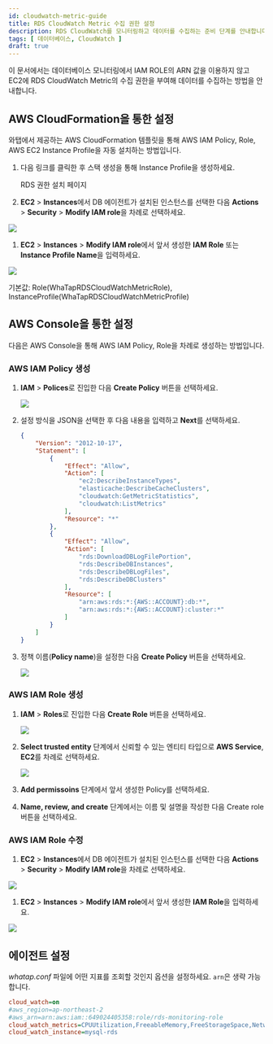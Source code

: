 ```yaml
---
id: cloudwatch-metric-guide
title: RDS CloudWatch Metric 수집 권한 설정
description: RDS CloudWatch를 모니터링하고 데이터를 수집하는 준비 단계를 안내합니다.
tags: [ 데이터베이스, CloudWatch ]
draft: true
---
```


이 문서에서는 데이터베이스 모니터링에서 IAM ROLE의 ARN 값을 이용하지 않고 EC2에 RDS CloudWatch Metric의 수집 권한을 부여해 데이터를 수집하는 방법을 안내합니다.

## AWS CloudFormation을 통한 설정

와탭에서 제공하는 AWS CloudFormation 템플릿을 통해 AWS IAM Policy, Role, AWS EC2 Instance Profile을 자동 설치하는 방법입니다.

1. 다음 링크를 클릭한 후 스택 생성을 통해 Instance Profile을 생성하세요.

    <Link to='https://ap-northeast-2.console.aws.amazon.com/cloudformation/home?region=ap-northeast-2#/stacks/quickcreate?stackName=WhatapRdsMetricInstaceProfile&templateURL=https://whatapforwarder.s3.ap-northeast-2.amazonaws.com/whatapCloudMonitoring.yaml' target='_blank' className='ext-link'>RDS 권한 설치 페이지</Link>

1. **EC2** > **Instances**에서 DB 에이전트가 설치된 인스턴스를 선택한 다음 **Actions** > **Security** > **Modify IAM role**을 차례로 선택하세요.

  ![](/img/ec2-instances.png)

1. **EC2** > **Instances** > **Modify IAM role**에서 앞서 생성한 **IAM Role** 또는 **Instance Profile Name**을 입력하세요.

  ![](/img/ec2-instances-modify-iam-role.png)

  기본값: Role(WhaTapRDSCloudWatchMetricRole), InstanceProfile(WhaTapRDSCloudWatchMetricProfile)


## AWS Console을 통한 설정

다음은 AWS Console을 통해 AWS IAM Policy, Role을 차례로 생성하는 방법입니다.

### AWS IAM Policy 생성

1. **IAM** > **Polices**로 진입한 다음 **Create Policy** 버튼을 선택하세요.

    ![](/img/iam-polices-create-policy.png)

1. 설정 방식을 JSON을 선택한 후 다음 내용을 입력하고 **Next**를 선택하세요.

    ```json
    {
        "Version": "2012-10-17",
        "Statement": [
            {
                "Effect": "Allow",
                "Action": [
                    "ec2:DescribeInstanceTypes",
                    "elasticache:DescribeCacheClusters",
                    "cloudwatch:GetMetricStatistics",
                    "cloudwatch:ListMetrics"
                ],
                "Resource": "*"
            },
            {
                "Effect": "Allow",
                "Action": [
                    "rds:DownloadDBLogFilePortion",
                    "rds:DescribeDBInstances",
                    "rds:DescribeDBLogFiles",
                    "rds:DescribeDBClusters"
                ],
                "Resource": [
                    "arn:aws:rds:*:{AWS::ACCOUNT}:db:*",
                    "arn:aws:rds:*:{AWS::ACCOUNT}:cluster:*"
                ]
            }
        ]
    }
    ```

1. 정책 이름(**Policy name**)을 설정한 다음 **Create Policy** 버튼을 선택하세요.

    ![](/img/policy-name.png)


### AWS IAM Role 생성

1. **IAM** > **Roles**로 진입한 다음 **Create Role** 버튼을 선택하세요.

    ![](/img/iam-roles-create-role.png)

1. **Select trusted entity** 단계에서 신뢰할 수 있는 엔티티 타입으로 **AWS Service**, **EC2**를 차례로 선택하세요.

    ![](/img/select-trusted-entity.png)

1. **Add permissoins** 단계에서 앞서 생성한 Policy를 선택하세요.

1. **Name, review, and create** 단계에서는 이름 및 설명을 작성한 다음 Create role 버튼을 선택하세요.


### AWS IAM Role 수정

1. **EC2** > **Instances**에서 DB 에이전트가 설치된 인스턴스를 선택한 다음 **Actions** > **Security** > **Modify IAM role**을 차례로 선택하세요.

  ![](/img/ec2-instances.png)

1. **EC2** > **Instances** > **Modify IAM role**에서 앞서 생성한 **IAM Role**을 입력하세요.

  ![](/img/ec2-instances-modify-iam-role.png)


## 에이전트 설정

*whatap.conf* 파일에 어떤 지표를 조회할 것인지 옵션을 설정하세요. `arn`은 생략 가능합니다.

```ini title='whatap.conf'
cloud_watch=on
#aws_region=ap-northeast-2
#aws_arn=arn:aws:iam::649024405358:role/rds-monitoring-role
cloud_watch_metrics=CPUUtilization,FreeableMemory,FreeStorageSpace,NetworkTransmitThroughput,NetworkReceiveThroughput
cloud_watch_instance=mysql-rds
```